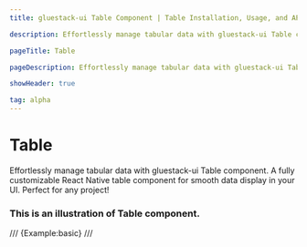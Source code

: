 ```yaml
---
title: gluestack-ui Table Component | Table Installation, Usage, and API

description: Effortlessly manage tabular data with gluestack-ui Table component. A fully customizable React Native table component for smooth data display in your UI. Perfect for any project!

pageTitle: Table

pageDescription: Effortlessly manage tabular data with gluestack-ui Table component. A fully customizable React Native table component for smooth data display in your UI. Perfect for any project!

showHeader: true

tag: alpha
---
```


# Table



Effortlessly manage tabular data with gluestack-ui Table component. A fully customizable React Native table component for smooth data display in your UI. Perfect for any project!


### This is an illustration of Table component.
/// {Example:basic} ///